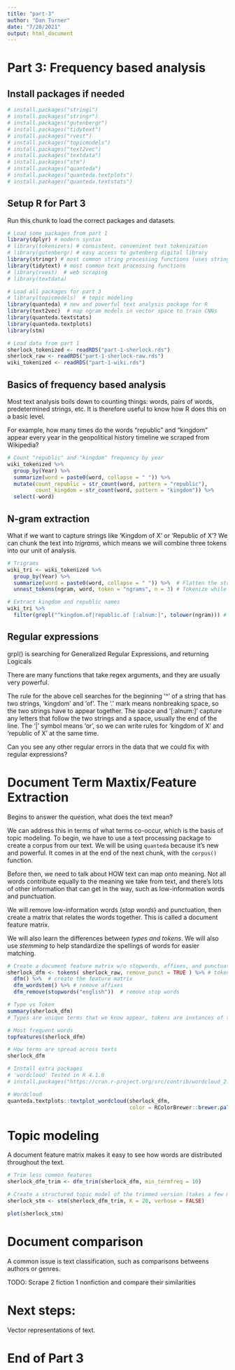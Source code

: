 ```yaml
---
title: "part-3"
author: "Dan Turner"
date: "7/28/2021"
output: html_document
---
```


# Part 3: Frequency based analysis

## Install packages if needed
```r
# install.packages("stringi")
# install.packages("stringr")
# install.packages("gutenbergr")
# install.packages("tidytext")
# install.packages("rvest")
# install.packages("topicmodels")
# install.packages("text2vec")
# install.packages("textdata")
# install.packages("stm")
# install.packages("quanteda")
# install.packages("quanteda.textplots")
# install.packages("quanteda.textstats")
```

## Setup R for Part 3

Run this chunk to load the correct packages and datasets.

```r
# Load some packages from part 1
library(dplyr) # modern syntax
# library(tokenizers) # consistent, convenient text tokenization
# library(gutenbergr) # easy access to gutenberg digital library
library(stringr) # most common string processing functions (uses stringi)
library(tidytext) # most common text processing functions
# library(rvest)  # web scraping
# library(textdata)

# Load all packages for part 3
# library(topicmodels)  # topic modeling
library(quanteda) # new and powerful text analysis package for R
library(text2vec)  # map ngram models in vector space to train CNNs
library(quanteda.textstats)
library(quanteda.textplots)
library(stm)

# Load data from part 1
sherlock_tokenized <- readRDS("part-1-sherlock.rds")
sherlock_raw <- readRDS("part-1-sherlock-raw.rds")
wiki_tokenized <- readRDS("part-1-wiki.rds")

```

## Basics of frequency based analysis

Most text analysis boils down to counting things: words, pairs of words, predetermined strings, etc. It is therefore useful to know how R does this on a basic level.

For example, how many times do the words "republic" and "kingdom" appear every year in the geopolitical history timeline we scraped from Wikipedia?

```r

# Count "republic" and "kingdom" frequency by year
wiki_tokenized %>%
  group_by(Year) %>%
  summarize(word = paste0(word, collapse = " ")) %>%
  mutate(count_republic = str_count(word, pattern = "republic"),
         count_kingdom = str_count(word, pattern = "kingdom")) %>%
  select(-word)

```

## N-gram extraction

What if we want to capture strings like 'Kingdom of X' or 'Republic of X'? We can chunk the text into *trigrams*, which means we will combine three tokens into our unit of analysis. 

```r

# Trigrams
wiki_tri <- wiki_tokenized %>%
  group_by(Year) %>%
  summarize(word = paste0(word, collapse = " ")) %>%  # Flatten the strings by year
  unnest_tokens(ngram, word, token = "ngrams", n = 3) # Tokenize while retaining year

# Extract kingdom and republic names
wiki_tri %>%
  filter(grepl("^kingdom.of|republic.of [:alnum:]", tolower(ngram))) # more on the rule below

```

## Regular expressions
grpl() is searching for Generalized Regular Expressions, and returning Logicals

There are many functions that take regex arguments, and they are usually very powerful.

The rule for the above cell searches for the beginning '^' of a string that has two strings, 'kingdom' and 'of'. The '.' mark means nonbreaking space, so the two strings have to appear together. The space and '[:alnum:]' capture any letters that follow the two strings and a space, usually the end of the line. The '|' symbol means 'or', so we can write rules for 'kingdom of X' and 'republic of X' at the same time.

Can you see any other regular errors in the data that we could fix with regular expressions?


# Document Term Maxtix/Feature Extraction

Begins to answer the question, what does the text mean?

We can address this in terms of what terms co-occur, which is the basis of topic modeling. To begin, we have to use a text processing package to create a corpus from our text. We will be using `quanteda` because it's new and powerful. It comes in at the end of the next chunk, with the `corpus()` function. 

Before then, we need to talk about HOW text can map onto meaning. Not all words contribute equally to the meaning we take from text, and there's lots of other information that can get in the way, such as low-information words and punctuation.

We will remove low-information words (*stop words*) and punctuation, then create a matrix that relates the words together. This is called a document feature matrix.

We will also learn the differences between *types and tokens*. We will also use *stemming* to help standardize the spellings of words for easier matching.


```r

# Create a document feature matrix w/o stopwords, affixes, and punctuation
sherlock_dfm <- tokens( sherlock_raw, remove_punct = TRUE ) %>% # tokenize a different way
  dfm() %>%  # create the feature matrix
  dfm_wordstem() %>% # remove affixes
  dfm_remove(stopwords("english"))  # remove stop words

# Type vs Token
summary(sherlock_dfm)
# Types are unique terms that we know appear, tokens are instances of types that actually appear in the text

# Most frequent words
topfeatures(sherlock_dfm)

# How terms are spread across texts
sherlock_dfm

```

```r

# Install extra packages
# 'wordcloud' Tested in R 4.1.0
# install.packages("https://cran.r-project.org/src/contrib/wordcloud_2.6.tar.gz", repos=NULL, type="source")

# Wordcloud
quanteda.textplots::textplot_wordcloud(sherlock_dfm,
                                       color = RColorBrewer::brewer.pal(8, "Set1"))

```


# Topic modeling

A document feature matrix makes it easy to see how words are distributed throughout the text. 

```r

# Trim less common features
sherlock_dfm_trim <- dfm_trim(sherlock_dfm, min_termfreq = 10)

# Create a structured topic model of the trimmed version (takes a few mins)
sherlock_stm <- stm(sherlock_dfm_trim, K = 20, verbose = FALSE)

plot(sherlock_stm)

```

# Document comparison

A common issue is text classification, such as comparisons betweens authors or genres.

TODO: Scrape 2 fiction 1 nonfiction and compare their similarities 


# Next steps:

Vector representations of text.

# End of Part 3
